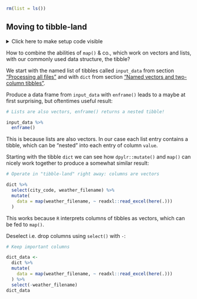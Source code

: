 ```r
rm(list = ls())
```


## Moving to tibble-land {#mut_map}

<details><summary>Click here to make setup code visible</summary>
```r
### Moving to tibble-land

```
```r
library(tidyverse)
library(here)

dict <- readxl::read_excel(here("data/cities.xlsx"))

input_data <-
  dict %>%
  select(city_code, weather_filename) %>%
  deframe() %>%
  map(~ readxl::read_excel(here(.)))
```
</details>

How to combine the abilities of `map()` & co., which work on vectors and lists, with our commonly used data structure, the tibble?

We start with the named list of tibbles called `input_data` from section ["Processing all files"](#map) and with `dict` from section ["Named vectors and two-column tibbles"](#names).

Produce a data frame from `input_data` with `enframe()` leads to a maybe at first surprising, but oftentimes useful result:

```r
# Lists are also vectors, enframe() returns a nested tibble!
```
```r
input_data %>%
  enframe()
```

This is because lists are also vectors.
In our case each list entry contains a tibble, which can be "nested" into each entry of column `value`.

Starting with the tibble `dict` we can see how `dpylr::mutate()` and `map()` can nicely work together to produce a somewhat similar result:

```r
# Operate in "tibble-land" right away: columns are vectors
```
```r
dict %>%
  select(city_code, weather_filename) %>%
  mutate(
    data = map(weather_filename, ~ readxl::read_excel(here(.)))
  )
```

This works because `R` interprets columns of tibbles as vectors, which can be fed to `map()`.

Deselect i.e. drop columns using `select()` with `-`:

```r
# Keep important columns
```
```r
dict_data <-
  dict %>%
  mutate(
    data = map(weather_filename, ~ readxl::read_excel(here(.)))
  ) %>%
  select(-weather_filename)
dict_data
```

